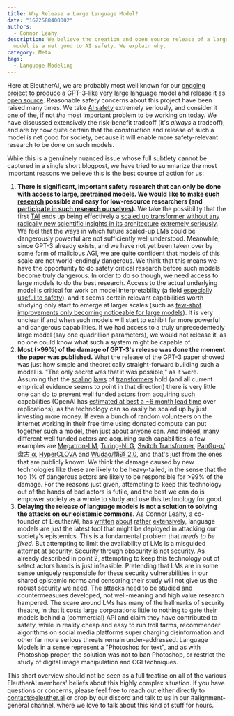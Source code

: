 ```yaml
---
title: Why Release a Large Language Model?
date: "1622588400002"
authors:
  - Connor Leahy
description: We believe the creation and open source release of a large language
  model is a net good to AI safety. We explain why.
category: Meta
tags:
  - Language Modeling
---
```


Here at EleutherAI, we are probably most well known for our [ongoing project to produce a GPT&#8288;-&#8288;3-like very large language model and release it as open source](https://www.eleuther.ai/projects/gpt-neox/). Reasonable safety concerns about this project have been raised many times. We take [AI safety](https://www.youtube.com/watch?v=EUjc1WuyPT8) extremely seriously, and consider it one of the, if not _the_ most important problem to be working on today. We have discussed extensively the risk-benefit tradeoff (it's _always_ a tradeoff), and are by now quite certain that the construction and release of such a model is net good for society, because it will enable more safety-relevant research to be done on such models.

While this is a genuinely nuanced issue whose full subtlety cannot be captured in a single short blogpost, we have tried to summarize the most important reasons we believe this is the best course of action for us:

1. **There is significant, important safety research that can only be done with access to large, pretrained models. We would like to make [such research](https://www.lesswrong.com/posts/PZtsoaoSLpKjjbMqM/the-case-for-aligning-narrowly-superhuman-models) possible and easy for low-resource researchers (and [participate in such research ourselves](https://www.lesswrong.com/posts/EmxfgPGvaKqhttPM8/thoughts-on-the-alignment-implications-of-scaling-language)).** We take the possibility that the first [TAI](https://drive.google.com/drive/u/0/folders/15ArhEPZSTYU8f012bs6ehPS6-xmhtBPP) ends up being effectively a [scaled up transformer without any radically new scientific insights in its architecture](https://ai-alignment.com/prosaic-ai-control-b959644d79c2) [extremely seriously](https://docs.google.com/spreadsheets/d/16WlWJAmUe32oyQfiI9di86BXzX1EI0eWZ0fOakSA_f0/edit). We feel that the ways in which future scaled-up LMs could be dangerously powerful are not sufficiently well understood. Meanwhile, since GPT&#8288;-&#8288;3 already exists, and we have not yet been taken over by some form of malicious AGI, we are quite confident that models of this scale are not world-endingly dangerous. We think that this means we have the opportunity to do safety critical research before such models become truly dangerous. In order to do so though, we need access to large models to do the best research. Access to the actual underlying model is critical for work on model interpretability (a field [especially useful to safety](https://www.alignmentforum.org/posts/hvGoYXi2kgnS3vxqb/some-ai-research-areas-and-their-relevance-to-existential-1)), and it seems certain relevant capabilities worth studying only start to emerge at larger scales (such as [few-shot improvements only becoming noticeable for large models](https://arxiv.org/pdf/2005.14165.pdf#page=4)). It is very unclear if and when such models will start to exhibit far more powerful and dangerous capabilities. If we had access to a truly unprecedentedly large model (say one quadrillion parameters), we would not release it, as no one could know what such a system might be capable of.
2. **Most (>99%) of the damage of GPT&#8288;-&#8288;3's release was done the moment the paper was published.** What the release of the GPT&#8288;-&#8288;3 paper showed was just how simple and theoretically straight-forward building such a model is. "The only secret was that it was possible," as it were. Assuming that the [scaling](https://arxiv.org/abs/2001.08361) [laws](https://arxiv.org/abs/2102.01293) of [transformers](https://arxiv.org/abs/2010.14701) hold (and all current empirical evidence seems to point in that direction) there is very little one can do to prevent well funded actors from acquiring such capabilities (OpenAI has [estimated at best a ~6 month lead time](https://arxiv.org/abs/2102.02503) over replications), as the technology can so easily be scaled up by just investing more money. If even a bunch of random volunteers on the internet working in their free time using donated compute can put together such a model, then just about anyone can. And indeed, many different well funded actors are acquiring such capabilities: a few examples are [Megatron-LM](https://arxiv.org/abs/1909.08053), [Turing-NLG](https://www.microsoft.com/en-us/research/blog/turing-nlg-a-17-billion-parameter-language-model-by-microsoft/), [Switch Transformer](https://arxiv.org/abs/2101.03961), [PanGu-α/盘古 α](https://arxiv.org/abs/2104.12369), [HyperCLOVA](https://www.navercorp.com/promotion/pressReleasesView/30546) and [Wudao/悟道 2.0](https://zhuanlan.zhihu.com/p/377047779), and that's just from the ones that are publicly known. We think the damage caused by new technologies like these are likely to be heavy-tailed, in the sense that the top 1% of dangerous actors are likely to be responsible for >99% of the damage. For the reasons just given, attempting to keep this technology out of the hands of bad actors is futile, and the best we can do is empower society as a whole to study and use this technology for good.
3. **Delaying the release of language models is not a solution to solving the attacks on our epistemic commons.** As Connor Leahy, a co-founder of EleutherAI, has [written](https://towardsdatascience.com/gpt2-counting-consciousness-and-the-curious-hacker-323c6639a3a8) [about](https://medium.com/@NPCollapse/counting-consciousness-part-2-61a1d407175b) [rather](https://medium.com/@NPCollapse/counting-consciousness-part-3-e53a1a97d48b) [extensively](https://medium.com/@NPCollapse/counting-consciousness-part-4-33089435d39d), language models are just the latest tool that might be deployed in attacking our society's epistemics. This is a fundamental problem that _needs to be fixed_. But attempting to limit the availability of LMs is a misguided attempt at security. Security through obscurity is not security. As already described in point 2, attempting to keep this technology out of select actors hands is just infeasible. Pretending that LMs are in some sense uniquely responsible for these security vulnerabilities in our shared epistemic norms and censoring their study will not give us the robust security we need. The attacks need to be studied and countermeasures developed, not well-meaning and high value research hampered. The scare around LMs has many of the hallmarks of security theatre, in that it costs large corporations little to nothing to gate their models behind a (commercial) API and claim they have contributed to safety, while in reality cheap and easy to run troll farms, recommender algorithms on social media platforms super charging disinformation and other far more serious threats remain under-addressed. Language Models in a sense represent a "Photoshop for text", and as with Photoshop proper, the solution was not to ban Photoshop, or restrict the study of digital image manipulation and CGI techniques.

This short overview should not be seen as a full treatise on all of the various EleutherAI members' beliefs about this highly complex situation. If you have questions or concerns, please feel free to reach out either directly to <contact@eleuther.ai> or drop by our discord and talk to us in our <DiscordHighlight bright>#alignment-general</DiscordHighlight> channel, where we love to talk about this kind of stuff for hours.
